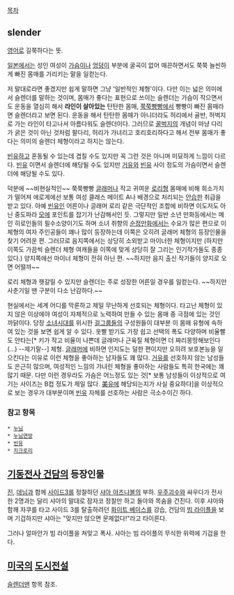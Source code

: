 [[목차]]
== slender ==
[[영어]]로 길쭉하다는 뜻.

[[일본]]에서는 성인 여성이 [[가슴]]이나 [[엉덩이]] 부분에 굴곡이 없어 매끈하면서도 쭉쭉 늘씬하게 빠진 몸매를 가리키는 말을 일컫는다.

저 말대로라면 좋겠지만 쉽게 말하면 그냥 '일반적인 체형'이다. 다만 이는 넓은 의미에서 슬렌더를 말하는 것이며, 몸매가 좋다는 표현으로 쓰이는 슬렌더는 가슴이 작으면서도 운동을 열심히 해서 '''라인이 살아있는''' 탄탄한 몸매, [[쭉쭉빵빵]]에서 빵빵이 빠진 몸매라면 슬렌더라고 보면 된다. 운동을 해서 탄탄한 몸매가 아니더라도 허리에서 골반, 허벅지로 가는 라인이 타고나서 아름다워도 슬렌더이다. 그러므로 [[꿀벅지]]의 개념이 마냥 다리가 굵은 것이 아닌 것처럼 팔다리, 허리가 가녀리고 호리호리하다고 해서 전부 몸매가 좋다는 의미의 슬렌더 체형이라고 하지는 않는다. 

[[빈유]]하고 혼동될 수 있는데 겹칠 수도 있지만 꼭 그런 것은 아니며 미묘하게 느낌이 다르다. [[빈유]] 이면서 슬렌더에 해당될 수도 있지만 [[거유]]와 [[빈유]] 사이 정도의 가슴이면서 슬렌더에 해당될 수도 있다. 

덕분에 ~~비현실적인~~ 쭉쭉빵빵 [[글래머]]나 작고 귀여운 [[로리]]형 몸매에 비해 희소가치가 떨어져 에로게에선 보통 여성 클래스 메이트 A나 배경으로 처리되는 [[안습]]한 취급을 받고 있다.  아예 [[빈유]]인 어른이나 글래머 로리 같은 극단적인 조합에 비하면 이도저도 아닌 중도파라 [[모에]] 포인트를 잡기가 난감해서인 듯. 그렇지만 일반 소년 만화등에서는 메인 히로인들의 필수소양이기도 하며 소녀 취향의 [[순정만화]]에서는 수요가 많은 편으로 이 체형의 여자 주인공들이 꽤나 많이 등장하는데 이쪽은 오히려 글래머 체형의 등장인물을 찾기 어려운 편. 그러므로 음지쪽에서는 상당히 소외받고 마이너한 체형이지만 (하지만 이쪽도 가끔씩 슬렌더 체형 여캐들을 이쪽에 맞게 상당히 잘 그리는 인기작가들도 종종 있다.) 양지쪽에선 마이너 체형이 전혀 아닌 편. ~~하지만 음지 출신 작가들이 양지로 오면 어떨까~~

로리 체형과 헷갈릴 수 있지만 슬렌더는 주로 성장한 어른일 경우를 일컫는다. ~~하지만 사춘기일 땐 구분이 다소 난감하다.~~

현실에서는 세계 어디를 막론하고 제일 무난하게 선호되는 체형이다. 타고난 체형이 있지 않은 이상에야 여성이 자체적으로 노력하여 만들 수 있는 몸매 중 극점에 있는 것인 까닭이다. 당장 [[소녀시대]]를 위시한 [[걸그룹]]들의 구성원들이 대부분 이 몸매 유형에 속하여 있는 것을 보면 쉽게 알 수 있다. 옷빨 받기도 가장 쉽고 선택의 폭도 다양하며 비율빨도 안타는[* 키가 작고 비율이 나쁜데 글래머나 근육질 체형이면 더 짜리몽땅해보인다(...) --제기랄--] 체형. [[글래머]]에 비하면 인지도는 덜한 편이지만 오히려 보호본능을 일으킨다는 이유로 이런 체형을 좋아하는 남자들도 꽤 많다. [[거유]]를 선호하지 않는 남성들도 은근히 많으며, 여성적인 느낌의 갸녀린 체형을 좋아하는 사람들도 특히 한국에는 꽤 많기 때문. 다만 이런 경우라도 가슴은 어느정도 있는 것[* 보통 남성들이 이상적으로 여기는 사이즈는 B컵 정도가 제일 많다. [[미유|美유]]에 해당되는지가 사실 중요하다]을 이상적으로 보는 경우가 대부분이며 [[빈유]] 자체를 선호하는 사람은 극소수이긴 하다.

=== 참고 항목 ===
 * [[누님]]
 * [[누님연방]]
 * [[빈유]]
 * [[지크로리]]

== [[기동전사 건담]]의 등장인물 ==
[[진]], [[데님]]과 함께 [[사이드3]]를 정찰하던 [[샤아 아즈나블]]의 부하. [[우주괴수]]와 싸우다가 전사한 2명과는 달리 샤아의 말대로 잠자코 정찰만 하고 돌아와 목숨을 건진다. 이후 샤아와 함께 자쿠를 타고 사이드 3를 탈출하려던 [[화이트 베이스]]를 강습, 건담의 [[빔 라이플]]을 보며 기겁하지만 샤아는 "맞지만 않으면 문제없다!"라고 타이른다.

그러나 얼마안가 빔 라이플을 쳐맞고 폭사. 샤아는 빔 라이플의 무식한 위력에 기겁을 한다.

== [[미국]]의 [[도시전설]] ==
[[슬렌더맨]] 항목 참조.
